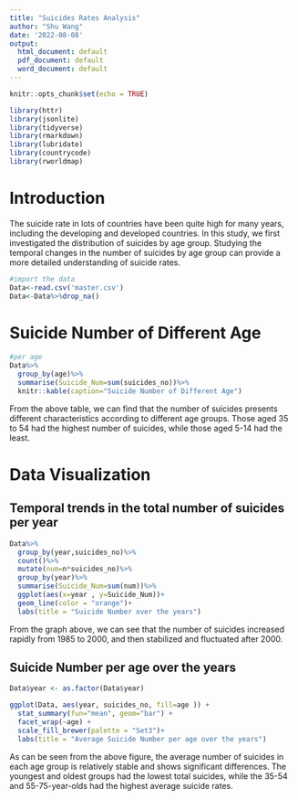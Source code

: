```yaml
---
title: "Suicides Rates Analysis"
author: "Shu Wang"
date: '2022-08-08'
output:
  html_document: default
  pdf_document: default
  word_document: default
---
```


```r
knitr::opts_chunk$set(echo = TRUE)
```

```r
library(httr)
library(jsonlite)
library(tidyverse)
library(rmarkdown)
library(lubridate)
library(countrycode)
library(rworldmap)
```


# Introduction
The suicide rate in lots of countries have been quite high for many years, including the developing and developed countries. In this study, we first investigated the distribution of suicides by age group. Studying the temporal changes in the number of suicides by age group can provide a more detailed understanding of suicide rates.

```r
#import the data
Data<-read.csv('master.csv')
Data<-Data%>%drop_na()
```


# Suicide Number of Different Age
```r
#per age
Data%>%
  group_by(age)%>%
  summarise(Suicide_Num=sum(suicides_no))%>%
  knitr::kable(caption="Suicide Number of Different Age")
```
From the above table, we can find that the number of suicides presents different characteristics according to different age groups. Those aged 35 to 54 had the highest number of suicides, while those aged 5-14 had the least.

# Data Visualization
## Temporal trends in the total number of suicides per year
```r
Data%>%
  group_by(year,suicides_no)%>%
  count()%>%
  mutate(num=n*suicides_no)%>%
  group_by(year)%>%
  summarise(Suicide_Num=sum(num))%>%
  ggplot(aes(x=year , y=Suicide_Num))+
  geom_line(color = "orange")+
  labs(title = "Suicide Number over the years")
```
From the graph above, we can see that the number of suicides increased rapidly from 1985 to 2000, and then stabilized and fluctuated after 2000.

## Suicide Number per age over the years
```r
Data$year <- as.factor(Data$year)

ggplot(Data, aes(year, suicides_no, fill=age )) +
  stat_summary(fun="mean", geom="bar") +
  facet_wrap(~age) +
  scale_fill_brewer(palette = "Set3")+
  labs(title = "Average Suicide Number per age over the years")
```
As can be seen from the above figure, the average number of suicides in each age group is relatively stable and shows significant differences. The youngest and oldest groups had the lowest total suicides, while the 35-54 and 55-75-year-olds had the highest average suicide rates.
